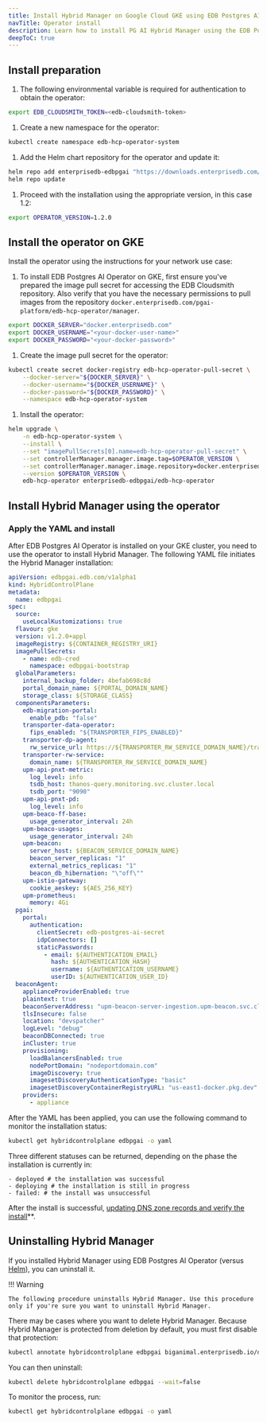 ```yaml
---
title: Install Hybrid Manager on Google Cloud GKE using EDB Postgres AI Operator
navTitle: Operator install
description: Learn how to install PG AI Hybrid Manager using the EDB Postgres AI Operator in Google Cloud GKE.
deepToC: true
---
```


## Install preparation

1. The following environmental variable is required for authentication to obtain the operator:

  ```bash
  export EDB_CLOUDSMITH_TOKEN=<edb-cloudsmith-token>
  ```

1. Create a new namespace for the operator:

  ```bash
  kubectl create namespace edb-hcp-operator-system
  ```

1. Add the Helm chart repository for the operator and update it:

  ```bash
  helm repo add enterprisedb-edbpgai "https://downloads.enterprisedb.com/${EDB_CLOUDSMITH_TOKEN}/pgai-platform/helm/charts/"
  helm repo update
  ```

1. Proceed with the installation using the appropriate version, in this case 1.2:

  ```bash
  export OPERATOR_VERSION=1.2.0
  ```

## Install the operator on GKE

Install the operator using the instructions for your network use case:


1.  To install EDB Postgres AI Operator on GKE, first ensure you've prepared the image pull secret for accessing the EDB Cloudsmith repository.
Also verify that you have the necessary permissions to pull images from the repository `docker.enterprisedb.com/pgai-platform/edb-hcp-operator/manager`.

  ```bash
  export DOCKER_SERVER="docker.enterprisedb.com"
  export DOCKER_USERNAME="<your-docker-user-name>"
  export DOCKER_PASSWORD="<your-docker-password>"
  ```

1. Create the image pull secret for the operator:

  ```bash
  kubectl create secret docker-registry edb-hcp-operator-pull-secret \
      --docker-server="${DOCKER_SERVER}" \
      --docker-username="${DOCKER_USERNAME}" \
      --docker-password="${DOCKER_PASSWORD}" \
      --namespace edb-hcp-operator-system
  ```

1. Install the operator:

  ```bash
  helm upgrade \
      -n edb-hcp-operator-system \
      --install \
      --set "imagePullSecrets[0].name=edb-hcp-operator-pull-secret" \
      --set controllerManager.manager.image.tag=$OPERATOR_VERSION \
      --set controllerManager.manager.image.repository=docker.enterprisedb.com/pgai-platform/edb-hcp-operator/manager \
      --version $OPERATOR_VERSION \
      edb-hcp-operator enterprisedb-edbpgai/edb-hcp-operator
  ```

## Install Hybrid Manager using the operator

### Apply the YAML and install

After EDB Postgres AI Operator is installed on your GKE cluster, you need to use the operator to install Hybrid Manager.
The following YAML file initiates the Hybrid Manager installation:

```yaml
apiVersion: edbpgai.edb.com/v1alpha1
kind: HybridControlPlane
metadata:
  name: edbpgai
spec:
  source:
    useLocalKustomizations: true
  flavour: gke
  version: v1.2.0+appl
  imageRegistry: ${CONTAINER_REGISTRY_URI}
  imagePullSecrets:
    - name: edb-cred
      namespace: edbpgai-bootstrap
  globalParameters:
    internal_backup_folder: 4befab698c8d
    portal_domain_name: ${PORTAL_DOMAIN_NAME}
    storage_class: ${STORAGE_CLASS}
  componentsParameters:
    edb-migration-portal:
      enable_pdb: "false"
    transporter-data-operator:
      fips_enabled: "${TRANSPORTER_FIPS_ENABLED}"
    transporter-dp-agent:
      rw_service_url: https://${TRANSPORTER_RW_SERVICE_DOMAIN_NAME}/transporter
    transporter-rw-service:
      domain_name: ${TRANSPORTER_RW_SERVICE_DOMAIN_NAME}
    upm-api-pnxt-metric:
      log_level: info
      tsdb_host: thanos-query.monitoring.svc.cluster.local
      tsdb_port: "9090"
    upm-api-pnxt-pd:
      log_level: info
    upm-beaco-ff-base:
      usage_generator_interval: 24h
    upm-beaco-usages:
      usage_generator_interval: 24h
    upm-beacon:
      server_host: ${BEACON_SERVICE_DOMAIN_NAME}
      beacon_server_replicas: "1"
      external_metrics_replicas: "1"
      beacon_db_hibernation: "\"off\""
    upm-istio-gateway:
      cookie_aeskey: ${AES_256_KEY}
    upm-prometheus:
      memory: 4Gi
  pgai:
    portal:
      authentication:
        clientSecret: edb-postgres-ai-secret
        idpConnectors: []
        staticPasswords:
          - email: ${AUTHENTICATION_EMAIL}
            hash: ${AUTHENTICATION_HASH}
            username: ${AUTHENTICATION_USERNAME}
            userID: ${AUTHENTICATION_USER_ID}
  beaconAgent:
    applianceProviderEnabled: true
    plaintext: true
    beaconServerAddress: "upm-beacon-server-ingestion.upm-beacon.svc.cluster.local:8080"
    tlsInsecure: false
    location: "devspatcher"
    logLevel: "debug"
    beaconDBConnected: true
    inCluster: true
    provisioning:
      loadBalancersEnabled: true
      nodePortDomain: "nodeportdomain.com"
      imageDiscovery: true
      imagesetDiscoveryAuthenticationType: "basic"
      imagesetDiscoveryContainerRegistryURL: "us-east1-docker.pkg.dev"
    providers:
      - appliance
```

After the YAML has been applied, you can use the following command to monitor the installation status:

```bash
kubectl get hybridcontrolplane edbpgai -o yaml
```

Three different statuses can be returned, depending on the phase the installation is currently in:

```
- deployed # the installation was successful
- deploying # the installation is still in progress
- failed: # the install was unsuccessful
```

After the install is successful, [updating DNS zone records and verify the install](dns_and_verify.mdx)\*\*.

## Uninstalling Hybrid Manager

If you installed Hybrid Manager using EDB Postgres AI Operator (versus [Helm](installop.mdx)), you can uninstall it.

!!! Warning

    The following procedure uninstalls Hybrid Manager. Use this procedure only if you're sure you want to uninstall Hybrid Manager.

There may be cases where you want to delete Hybrid Manager.
Because Hybrid Manager is protected from deletion by default, you must first disable that protection:

```bash
kubectl annotate hybridcontrolplane edbpgai biganimal.enterprisedb.io/deletion-protect=disabled --overwrite
```

You can then uninstall:

```bash
kubectl delete hybridcontrolplane edbpgai --wait=false
```

To monitor the process, run:

```bash
kubectl get hybridcontrolplane edbpgai -o yaml
```
